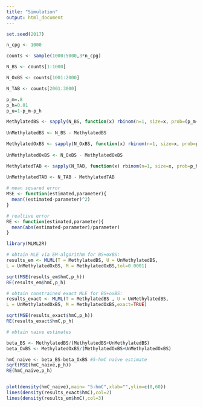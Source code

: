 ```yaml
---
title: "Simulation"
output: html_document
---
```



```r
set.seed(2017)

n_cpg <- 1000

counts <- sample(1000:5000,3*n_cpg)

N_BS <- counts[1:1000]

N_OxBS <- counts[1001:2000]

N_TAB <- counts[2001:3000]

p_m=.8
p_h=0.01
p_u=1-p_m-p_h

MethylatedBS <- sapply(N_BS, function(x) rbinom(n=1, size=x, prob=(p_m+p_h)))
                          
UnMethylatedBS <- N_BS - MethylatedBS

MethylatedOxBS <- sapply(N_OxBS, function(x) rbinom(n=1, size=x, prob=p_m))
                            
UnMethylatedOxBS <- N_OxBS - MethylatedOxBS

MethylatedTAB <- sapply(N_TAB, function(x) rbinom(n=1, size=x, prob=p_h))
                           
UnMethylatedTAB <- N_TAB - MethylatedTAB

# mean squared error
MSE <- function(estimated,parameter){
  mean((estimated-parameter)^2)
}

# realtive error
RE <- function(estimated,parameter){
  mean(abs(estimated-parameter)/parameter)
}

library(MLML2R)

# obtain MLE via EM-algorithm for BS+oxBS:
results_em <- MLML(T = MethylatedBS, U = UnMethylatedBS,
L = UnMethylatedOxBS, M = MethylatedOxBS,tol=0.0001)

sqrt(MSE(results_em$hmC,p_h))
RE(results_em$hmC,p_h)

# obtain constrained exact MLE for BS+oxBS:
results_exact <- MLML(T = MethylatedBS , U = UnMethylatedBS,
L = UnMethylatedOxBS, M = MethylatedOxBS,exact=TRUE)

sqrt(MSE(results_exact$hmC,p_h))
RE(results_exact$hmC,p_h)

# obtain naive estimates

beta_BS <- MethylatedBS/(MethylatedBS+UnMethylatedBS)
beta_OxBS <- MethylatedOxBS/(MethylatedOxBS+UnMethylatedOxBS)

hmC_naive <- beta_BS-beta_OxBS #5-hmC naive estimate
sqrt(MSE(hmC_naive,p_h))
RE(hmC_naive,p_h)


plot(density(hmC_naive),main= "5-hmC",xlab="",ylim=c(0,60))
lines(density(results_exact$hmC),col=2)
lines(density(results_em$hmC),col=3)
```

